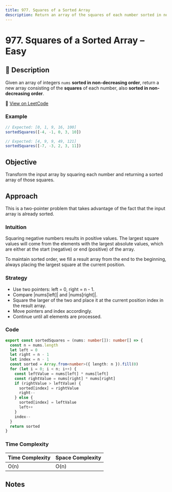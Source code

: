 ```yaml
---
title: 977. Squares of a Sorted Array
description: Return an array of the squares of each number sorted in non-decreasing order.
---
```


# 977. Squares of a Sorted Array – Easy

## 🧾 Description

Given an array of integers `nums` **sorted in non-decreasing order**, return a new array consisting of the **squares** of each number, also **sorted in non-decreasing order**.

🔗 [View on LeetCode](https://leetcode.com/problems/squares-of-a-sorted-array/)

### Example

```ts
// Expected: [0, 1, 9, 16, 100]
sortedSquares([-4, -1, 0, 3, 10])

// Expected: [4, 9, 9, 49, 121]
sortedSquares([-7, -3, 2, 3, 11])
```

## Objective

Transform the input array by squaring each number and returning a sorted array of those squares.

## Approach

This is a two-pointer problem that takes advantage of the fact that the input array is already sorted.

### Intuition

Squaring negative numbers results in positive values. The largest square values will come from the elements with the largest absolute values, which are either at the start (negative) or end (positive) of the array.

To maintain sorted order, we fill a result array from the end to the beginning, always placing the largest square at the current position.

### Strategy

- Use two pointers: left = 0, right = n - 1.
- Compare |nums[left]| and |nums[right]|.
- Square the larger of the two and place it at the current position index in the result array.
- Move pointers and index accordingly.
- Continue until all elements are processed.

### Code

```ts title="977. Squares of a Sorted Array"
export const sortedSquares = (nums: number[]): number[] => {
  const n = nums.length
  let left = 0
  let right = n - 1
  let index = n - 1
  const sorted = Array.from<number>({ length: n }).fill(0)
  for (let i = 0; i < n; i++) {
    const leftValue = nums[left] * nums[left]
    const rightValue = nums[right] * nums[right]
    if (rightValue > leftValue) {
      sorted[index] = rightValue
      right--
    } else {
      sorted[index] = leftValue
      left++
    }
    index--
  }
  return sorted
}
```

### Time Complexity

| Time Complexity | Space Complexity |
| --------------- | ---------------- |
| O(n)            | O(n)             |

## Notes

